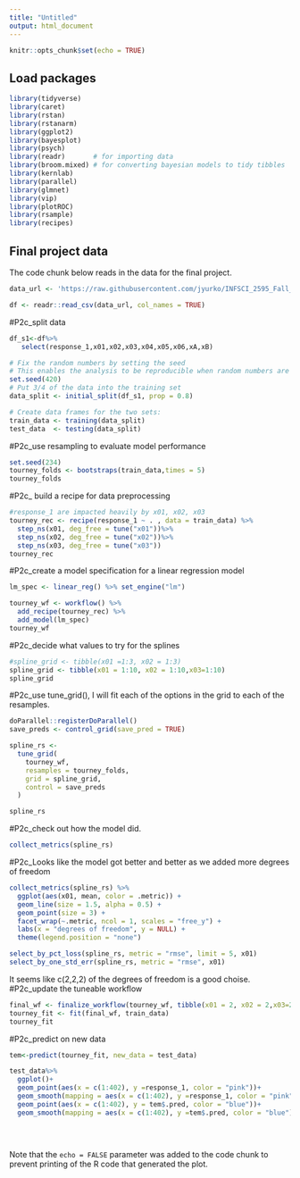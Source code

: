 ```yaml
---
title: "Untitled"
output: html_document
---
```


```r
knitr::opts_chunk$set(echo = TRUE)
```



## Load packages

```r
library(tidyverse)
library(caret)
library(rstan)
library(rstanarm)
library(ggplot2)
library(bayesplot)
library(psych)
library(readr)       # for importing data
library(broom.mixed) # for converting bayesian models to tidy tibbles
library(kernlab)
library(parallel)
library(glmnet)
library(vip)
library(plotROC)
library(rsample)
library(recipes)
```
             


##

## Final project data

The code chunk below reads in the data for the final project.  

```r
data_url <- 'https://raw.githubusercontent.com/jyurko/INFSCI_2595_Fall_2020/master/HW/final_project/infsci_2595_final_project_data.csv'

df <- readr::read_csv(data_url, col_names = TRUE)
```

#P2c_split data



```r
df_s1<-df%>%
   select(response_1,x01,x02,x03,x04,x05,x06,xA,xB)

```
```r

# Fix the random numbers by setting the seed 
# This enables the analysis to be reproducible when random numbers are used 
set.seed(420)
# Put 3/4 of the data into the training set 
data_split <- initial_split(df_s1, prop = 0.8)

# Create data frames for the two sets:
train_data <- training(data_split)
test_data  <- testing(data_split)


```
#P2c_use resampling to evaluate model performance
```r
set.seed(234)
tourney_folds <- bootstraps(train_data,times = 5)
tourney_folds

```

#P2c_ build a recipe for data preprocessing

```r
#response_1 are impacted heavily by x01, x02, x03
tourney_rec <- recipe(response_1 ~ . , data = train_data) %>%
  step_ns(x01, deg_free = tune("x01"))%>%
  step_ns(x02, deg_free = tune("x02"))%>%
  step_ns(x03, deg_free = tune("x03"))
tourney_rec


```
#P2c_create a model specification for a linear regression model
```r
lm_spec <- linear_reg() %>% set_engine("lm")

tourney_wf <- workflow() %>%
  add_recipe(tourney_rec) %>%
  add_model(lm_spec)
tourney_wf
```
#P2c_decide what values to try for the splines
```r
#spline_grid <- tibble(x01 =1:3, x02 = 1:3)
spline_grid <- tibble(x01 = 1:10, x02 = 1:10,x03=1:10)
spline_grid

```
#P2c_use tune_grid(), I will fit each of the options in the grid to each of the resamples.
```r
doParallel::registerDoParallel()
save_preds <- control_grid(save_pred = TRUE)

spline_rs <-
  tune_grid(
    tourney_wf,
    resamples = tourney_folds,
    grid = spline_grid,
    control = save_preds
  )

spline_rs
```
#P2c_check out how the model did.
```r
collect_metrics(spline_rs)

```
#P2c_Looks like the model got better and better as we added more degrees of freedom
```r
collect_metrics(spline_rs) %>%
  ggplot(aes(x01, mean, color = .metric)) +
  geom_line(size = 1.5, alpha = 0.5) +
  geom_point(size = 3) +
  facet_wrap(~.metric, ncol = 1, scales = "free_y") +
  labs(x = "degrees of freedom", y = NULL) +
  theme(legend.position = "none")


```

```r
select_by_pct_loss(spline_rs, metric = "rmse", limit = 5, x01)
select_by_one_std_err(spline_rs, metric = "rmse", x01)
```
It seems like c(2,2,2) of the degrees of freedom is a good choise.
#P2c_update the tuneable workflow
```r
final_wf <- finalize_workflow(tourney_wf, tibble(x01 = 2, x02 = 2,x03=2))
tourney_fit <- fit(final_wf, train_data)
tourney_fit
```

#P2c_predict on new data

```r
tem<-predict(tourney_fit, new_data = test_data)
```

```r
test_data%>%
  ggplot()+
  geom_point(aes(x = c(1:402), y =response_1, color = "pink"))+
  geom_smooth(mapping = aes(x = c(1:402), y =response_1, color = "pink"))+
  geom_point(aes(x = c(1:402), y = tem$.pred, color = "blue"))+
  geom_smooth(mapping = aes(x = c(1:402), y =tem$.pred, color = "blue"))
  
  
  

```

Note that the `echo = FALSE` parameter was added to the code chunk to prevent printing of the R code that generated the plot.
